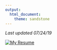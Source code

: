 ```yaml
---
output: 
  html_document:
    theme: sandstone
---
```


*Last updated 07/24/19*

[![My Resume](resume.jpg)](https://docs.google.com/document/d/15D19ecT8WBE3bT1_nvt-y2m7wbLOji0H87zRhvfzXrk/edit?usp=sharing)
